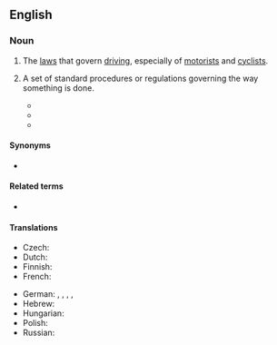 ==English==
{{wikipedia|Traffic}}

===Noun===
{{en-plural noun}}

# The [[law]]s that govern [[driving]], especially of [[motorist]]s and [[cyclist]]s.
# {{lb|en|metaphoric}} A set of standard procedures or regulations governing the way something is done.
#* {{quote-book|en|year=2005  |title=The Road Ahead: Middle East Policy in the Bush Administration's Second Term |author=Flynt Leverett |page=105 |ISBN=|passage=A regional security framework with a relatively broad mandate could also establish badly needed "'''rules of the road'''" for regional states in a post-Saddam environment, which would be highly valued by the Saudis. }}
#* {{quote-book|en|year=2012 |title=Fast Facts for the Student Nurse|author=Susan Stabler-Haas|page= |ISBN=|passage=That clinical instructor will begin the course by giving you an “orientation day.” Pay attention! You need to know the '''rules of the road''' for each instructor and each clinical facility.}}
#* {{quote-book|en|year=2013|title=The Art of Social Enterprise: Business as if People Mattered |author=Carl Frankel, Allen Bromberger |page=8 |ISBN=|passage=As it's evolved, the for-profit organizational form rewards short-term thinking and a profits-first, social-and-environmental-damage-be-damned attitude. While this is especially true at the global corporate level, the '''rules of the road''' for small businesses aren't much better.}}

====Synonyms====
*{{sense|the laws that govern driving}} {{l|en|Highway Code}} {{qualifier|UK}}

====Related terms====
* {{l|en|rule of the road}}

====Translations====
{{trans-top|laws that govern driving}}
* Czech: {{t|cs|pravidla silničního provozu|n-p}}
* Dutch: {{t+|nl|wegcode|m}}
* Finnish: {{t|fi|liikennesäännöt}}
* French: {{t+|fr|code de la route|m}}
{{trans-mid}}
* German: {{t|de|Straßenverkehrsregeln|f-p}}, {{t+|de|Verkehrsregeln |f-p}}, {{t|de|Straßenverkehrsvorschriften|f-p}}, {{t|de|Verkehrsvorschriften|f-p}}, {{t|de|Straßenverkehrsgesetz|n}}
* Hebrew: {{t+|he|חֻקֵּי הַדֶּרֶךְ|m-p|tr=khukey haderekh}}
* Hungarian: {{t+|hu|KRESZ}}
* Polish: {{t+|pl|kodeks drogowy|m}}
* Russian: {{t|ru|пра́вила доро́жного движе́ния|n-p}}
{{trans-bottom}}